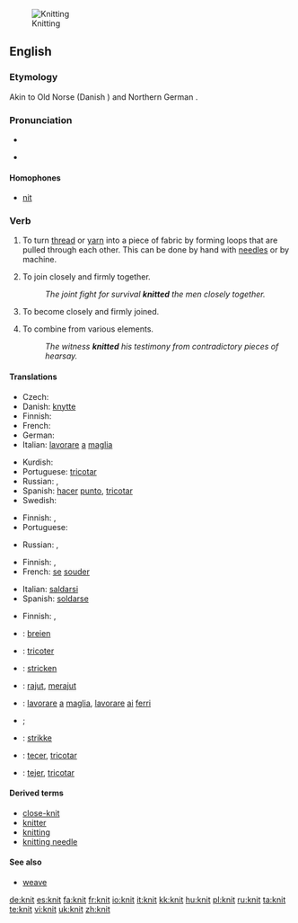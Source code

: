 [[Image:Purl2.jpg|thumb|Knitting]]
==English==

{{wikipedia|Knitting}}

===Etymology===
Akin to Old Norse {{term|knýta}} (Danish {{term|knytte}}) and Northern German {{term|knütten}}.

===Pronunciation===
* {{IPA|/'nɪt/}}
* {{audio|en-uk-knit.ogg|Audio (UK)}}
*: {{rhymes|ɪt}}

====Homophones====
* [[nit]]

===Verb===
{{en-verb|knit|t|ed}}

# To turn [[thread]] or [[yarn]] into a piece of fabric by forming loops that are pulled through each other. This can be done by hand with [[needle]]s or by machine.
# {{figurative}} To join closely and firmly together.
#: ''The joint fight for survival '''knitted''' the men closely together.''
# {{intransitive}} To become closely and firmly joined.
# To combine from various elements.
#: ''The witness '''knitted''' his testimony from contradictory pieces of hearsay.''

====Translations====
{{trans-top|to make fabric}}
* Czech: {{t-|cs|plést}}
* Danish: [[knytte]]
* Finnish: {{t-|fi|neuloa}}
* French: {{t+|fr|tricoter}}
* German: {{term|stricken|lang=de}}
* Italian: [[lavorare]] [[a]] [[maglia]]
{{trans-mid}}
* Kurdish: {{KUchar|[[چنین]]}}
* Portuguese: [[tricotar]]
* Russian: {{t|ru|вязать|tr=v'azát'|sc=Cyrl}} {{impf}}, {{t|ru|связать|tr=sv'azát'|sc=Cyrl}} {{pf}}
* Spanish: [[hacer]] [[punto]], [[tricotar]]
* Swedish: {{t+|sv|sticka}}
{{trans-bottom}}

{{trans-top|to join closely together}}
* Finnish: {{t-|fi|hitsata}}, {{t+|fi|yhdistää}}
* Portuguese: {{t+|pt|soldar}}
{{trans-mid}}
* Russian: {{t|ru|сплачивать|tr=spláčivat'|sc=Cyrl}} {{impf}}, {{t|ru|сплотить|tr=splotít'|sc=Cyrl}} {{pf}}
{{trans-bottom}}

{{trans-top|intransitive: to become closely joined}}
* Finnish: {{t+|fi|hitsautua}}, {{t-|fi|yhdistyä}}
* French: [[se]] [[souder]]
{{trans-mid}}
* Italian: [[saldarsi]]
* Spanish: [[soldarse]]
{{trans-bottom}}

{{trans-top|to combine from various elements}}
* Finnish: {{t-|fi|yhdistellä}}, {{t-|fi|punoa}}
{{trans-mid}}
{{trans-bottom}}

{{checktrans-top}}
* {{ttbc|Dutch}}: [[breien]]
* {{ttbc|French}}: [[tricoter]]
* {{ttbc|German}}: [[stricken]]
* {{ttbc|Indonesian}}: [[rajut]], [[rajut|merajut]]
{{trans-mid}}
* {{ttbc|Italian}}: [[lavorare]] [[a]] [[maglia]], [[lavorare]] [[ai]] [[ferri]]
* {{ttbc|Kurdish}}; {{KUchar|[[چنین]]}}
* {{ttbc|Norwegian}}: [[strikke]]
* {{ttbc|Portuguese}}: [[tecer]], [[tricotar]]
* {{ttbc|Spanish}}: [[tejer]], [[tricotar]]
{{trans-bottom}}

====Derived terms====
* [[close-knit]]
* [[knitter]]
* [[knitting]]
* [[knitting needle]]

====See also====
* [[weave]]

[[de:knit]]
[[es:knit]]
[[fa:knit]]
[[fr:knit]]
[[io:knit]]
[[it:knit]]
[[kk:knit]]
[[hu:knit]]
[[pl:knit]]
[[ru:knit]]
[[ta:knit]]
[[te:knit]]
[[vi:knit]]
[[uk:knit]]
[[zh:knit]]